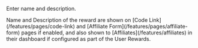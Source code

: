 Enter name and description.

<Info>
  Name and Description of the reward are shown on [Code
  Link](/features/pages/code-link) and [Affiliate
  Form](/features/pages/affiliate-form) pages if enabled, and also shown to
  [Affiliates](/features/affiliates) in their dashboard if configured as part of
  the User Rewards.
</Info>
